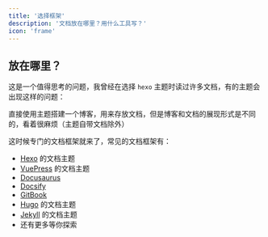 ```yaml
---
title: '选择框架'
description: '文档放在哪里？用什么工具写？'
icon: 'frame'
---
```


## 放在哪里？
这是一个值得思考的问题，我曾经在选择 `hexo` 主题时读过许多文档，有的主题会出现这样的问题：

直接使用主题搭建一个博客，用来存放文档，但是博客和文档的展现形式是不同的，看着很麻烦（主题自带文档除外）

这时候专门的文档框架就来了，常见的文档框架有：

- [Hexo](https://hexo.io/) 的文档主题
- [VuePress](https://vuepress.vuejs.org/) 的文档主题
- [Docusaurus](https://docusaurus.io/)
- [Docsify](https://docsify.js.org/)
- [GitBook](https://www.gitbook.com/)
- [Hugo](https://gohugo.io/) 的文档主题
- [Jekyll](https://jekyllrb.com/) 的文档主题
- 还有更多等你探索